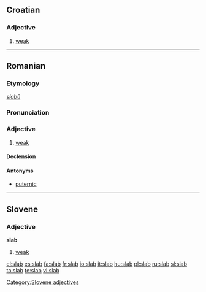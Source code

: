 

==Croatian==

===Adjective===
{{hr-adj|slabiji|najslabiji}}

# [[weak]]

----

==Romanian==

===Etymology===
{{Sla.|ro}} ''[[slabŭ]]''

===Pronunciation===
{{IPA|[slab]|lang=ro}}

===Adjective===
{{ro-adj|4}}

# [[weak]]

====Declension====
{{ro-adj-4|slab}}

====Antonyms====
*[[puternic]]

----

==Slovene==

===Adjective===
'''slab'''

# [[weak]]

[[Category:Slovene adjectives]]

[[el:slab]]
[[es:slab]]
[[fa:slab]]
[[fr:slab]]
[[io:slab]]
[[it:slab]]
[[hu:slab]]
[[pl:slab]]
[[ru:slab]]
[[sl:slab]]
[[ta:slab]]
[[te:slab]]
[[vi:slab]]